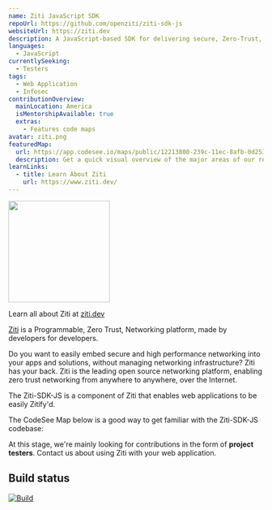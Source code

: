 ```yaml
---
name: Ziti JavaScript SDK
repoUrl: https://github.com/openziti/ziti-sdk-js
websiteUrl: https://ziti.dev
description: A JavaScript-based SDK for delivering secure, Zero-Trust, browser-based web applications over a Ziti Network.
languages:
  - JavaScript
currentlySeeking:
  - Testers
tags:
  - Web Application
  - Infosec
contributionOverview:
  mainLocation: America
  isMentorshipAvailable: true
  extras:
    - Features code maps
avatar: ziti.png
featuredMap:
  url: https://app.codesee.io/maps/public/12213800-239c-11ec-8afb-0d2533b87e31
  description: Get a quick visual overview of the major areas of our repo!
learnLinks:
  - title: Learn About Ziti
    url: https://www.ziti.dev/
---
```


<Overview>

<img
  src="https://ziti.dev/wp-content/uploads/2020/02/ziti.dev_.logo_.png"
  width="200"
/>

Learn all about Ziti at [ziti.dev](https://ziti.dev)

[Ziti](https://ziti.dev) is a Programmable, Zero Trust, Networking platform, made by developers for developers.

Do you want to easily embed secure and high performance networking into your apps and solutions, without managing networking infrastructure? Ziti has your back.
Ziti is the leading open source networking platform, enabling zero trust networking from anywhere to anywhere, over the Internet.

The Ziti-SDK-JS is a component of Ziti that enables web applications to be easily Zitify'd.

The CodeSee Map below is a good way to get familiar with the Ziti-SDK-JS codebase:

</Overview>

<Contributing>

At this stage, we're mainly looking for contributions in the form of **project testers**. Contact us about using Ziti with your web application.

## Build status

[![Build](https://github.com/openziti/ziti-sdk-js/workflows/Build/badge.svg?branch=main)]()

</Contributing>
